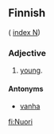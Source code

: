 ==Finnish==
( [[Wiktionary:Finnish_index_n|index N]])

===Adjective===

# [[young]].

====Antonyms====

* [[vanha]]

[[fi:Nuori]]